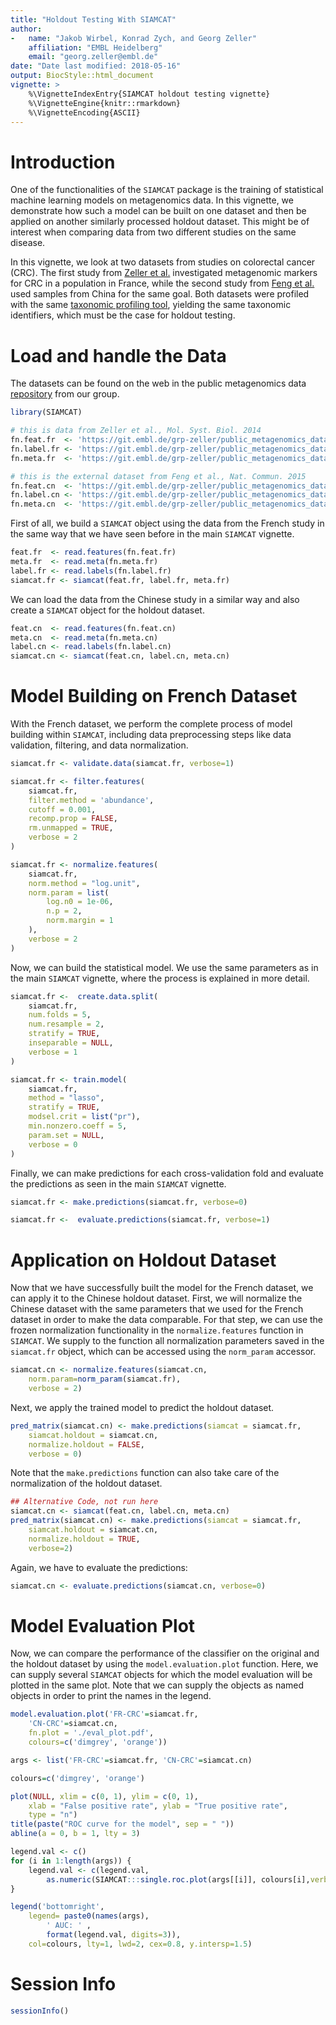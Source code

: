 ```yaml
---
title: "Holdout Testing With SIAMCAT"
author:
-   name: "Jakob Wirbel, Konrad Zych, and Georg Zeller"
    affiliation: "EMBL Heidelberg"
    email: "georg.zeller@embl.de"
date: "Date last modified: 2018-05-16"
output: BiocStyle::html_document
vignette: >
    %\VignetteIndexEntry{SIAMCAT holdout testing vignette}
    %\VignetteEngine{knitr::rmarkdown}
    %\VignetteEncoding{ASCII}
---
```


# Introduction

One of the functionalities of the `SIAMCAT` package is the training of
statistical machine learning models on metagenomics data. In this vignette,
we demonstrate how such a model can be built on one dataset and then be applied
on another similarly processed holdout dataset. This might be of interest
when comparing data from two different studies on the same disease.

In this vignette, we look at two datasets from studies on colorectal cancer
(CRC). The first study from
[Zeller et al.](http://europepmc.org/abstract/MED/25432777) investigated
metagenomic markers for CRC in a population in France, while the second study
from [Feng et al.](http://europepmc.org/abstract/MED/26408641) used samples
from China for the same goal. Both datasets were profiled with the same
[taxonomic profiling tool](https://github.com/motu-tool/mOTUs_v2), yielding
the same taxonomic identifiers, which must be the case for holdout testing.


# Load and handle the Data

The datasets can be found on the web in the public metagenomics data
[repository](https://git.embl.de/grp-zeller/public_metagenomics_data/) from our
group.

```r
library(SIAMCAT)

# this is data from Zeller et al., Mol. Syst. Biol. 2014
fn.feat.fr  <- 'https://git.embl.de/grp-zeller/public_metagenomics_data/blob/master/feat_CRC_FR_mOTU_v2_species.tsv'
fn.label.fr <- 'https://git.embl.de/grp-zeller/public_metagenomics_data/blob/master/label_CRC_FR.tsv'
fn.meta.fr  <- 'https://git.embl.de/grp-zeller/public_metagenomics_data/blob/master/nummeta_CRC_FR.tsv'

# this is the external dataset from Feng et al., Nat. Commun. 2015
fn.feat.cn  <- 'https://git.embl.de/grp-zeller/public_metagenomics_data/blob/master/feat_CRC_CN_mOTU_v2_species.tsv'
fn.label.cn <- 'https://git.embl.de/grp-zeller/public_metagenomics_data/blob/master/label_CRC_CN.tsv'
fn.meta.cn  <- 'https://git.embl.de/grp-zeller/public_metagenomics_data/blob/master/nummeta_CRC_CN.tsv'
```

First of all, we build a `SIAMCAT` object using the data from the French study
in the same way that we have seen before in the main `SIAMCAT` vignette.

```r
feat.fr  <- read.features(fn.feat.fr)
meta.fr  <- read.meta(fn.meta.fr)
label.fr <- read.labels(fn.label.fr)
siamcat.fr <- siamcat(feat.fr, label.fr, meta.fr)
```

We can load the data from the Chinese study in a similar way and also create a
`SIAMCAT` object for the holdout dataset.

```r
feat.cn  <- read.features(fn.feat.cn)
meta.cn  <- read.meta(fn.meta.cn)
label.cn <- read.labels(fn.label.cn)
siamcat.cn <- siamcat(feat.cn, label.cn, meta.cn)
```

# Model Building on French Dataset

With the French dataset, we perform the complete process of model building
within `SIAMCAT`, including data preprocessing steps like data validation,
filtering, and data normalization.

```r
siamcat.fr <- validate.data(siamcat.fr, verbose=1)

siamcat.fr <- filter.features(
    siamcat.fr,
    filter.method = 'abundance',
    cutoff = 0.001,
    recomp.prop = FALSE,
    rm.unmapped = TRUE,
    verbose = 2
)

siamcat.fr <- normalize.features(
    siamcat.fr,
    norm.method = "log.unit",
    norm.param = list(
        log.n0 = 1e-06,
        n.p = 2,
        norm.margin = 1
    ),
    verbose = 2
)
```
Now, we can build the statistical model. We use the same parameters as in
the main `SIAMCAT` vignette, where the process is explained in more detail.

```r
siamcat.fr <-  create.data.split(
    siamcat.fr,
    num.folds = 5,
    num.resample = 2,
    stratify = TRUE,
    inseparable = NULL,
    verbose = 1
)

siamcat.fr <- train.model(
    siamcat.fr,
    method = "lasso",
    stratify = TRUE,
    modsel.crit = list("pr"),
    min.nonzero.coeff = 5,
    param.set = NULL,
    verbose = 0
)
```

Finally, we can make predictions for each cross-validation fold and evaluate
the predictions as seen in the main `SIAMCAT` vignette.

```r
siamcat.fr <- make.predictions(siamcat.fr, verbose=0)

siamcat.fr <-  evaluate.predictions(siamcat.fr, verbose=1)
```

# Application on Holdout Dataset

Now that we have successfully built the model for the French dataset, we can
apply it to the Chinese holdout dataset. First, we will normalize the Chinese
dataset with the same parameters that we used for the French dataset in order
to make the data comparable. For that step, we can use the frozen normalization
functionality in the `normalize.features` function in `SIAMCAT`. We supply to
the function all normalization parameters saved in the `siamcat.fr` object,
which can be accessed using the `norm_param` accessor.

```r

siamcat.cn <- normalize.features(siamcat.cn,
    norm.param=norm_param(siamcat.fr),
    verbose = 2)

```

Next, we apply the trained model to predict the holdout dataset.

```r
pred_matrix(siamcat.cn) <- make.predictions(siamcat = siamcat.fr,
    siamcat.holdout = siamcat.cn,
    normalize.holdout = FALSE,
    verbose = 0)
```

Note that the `make.predictions` function can also take care of the
normalization of the holdout dataset.

```r
## Alternative Code, not run here
siamcat.cn <- siamcat(feat.cn, label.cn, meta.cn)
pred_matrix(siamcat.cn) <- make.predictions(siamcat = siamcat.fr,
    siamcat.holdout = siamcat.cn,
    normalize.holdout = TRUE,
    verbose=2)
```

Again, we have to evaluate the predictions:

```r
siamcat.cn <- evaluate.predictions(siamcat.cn, verbose=0)
```

# Model Evaluation Plot

Now, we can compare the performance of the classifier on the original and
the holdout dataset by using the `model.evaluation.plot` function. Here,
we can supply several `SIAMCAT` objects for which the model evaluation will be
plotted in the same plot. Note that we can supply the objects as named objects
in order to print the names in the legend.

```r
model.evaluation.plot('FR-CRC'=siamcat.fr,
    'CN-CRC'=siamcat.cn,
    fn.plot = './eval_plot.pdf',
    colours=c('dimgrey', 'orange'))
```
```r

args <- list('FR-CRC'=siamcat.fr, 'CN-CRC'=siamcat.cn)

colours=c('dimgrey', 'orange')

plot(NULL, xlim = c(0, 1), ylim = c(0, 1),
    xlab = "False positive rate", ylab = "True positive rate",
    type = "n")
title(paste("ROC curve for the model", sep = " "))
abline(a = 0, b = 1, lty = 3)

legend.val <- c()
for (i in 1:length(args)) {
    legend.val <- c(legend.val,
        as.numeric(SIAMCAT:::single.roc.plot(args[[i]], colours[i],verbose=0)))
}

legend('bottomright',
    legend= paste0(names(args),
        ' AUC: ' ,
        format(legend.val, digits=3)),
    col=colours, lty=1, lwd=2, cex=0.8, y.intersp=1.5)

```

# Session Info

```r
sessionInfo()
```
